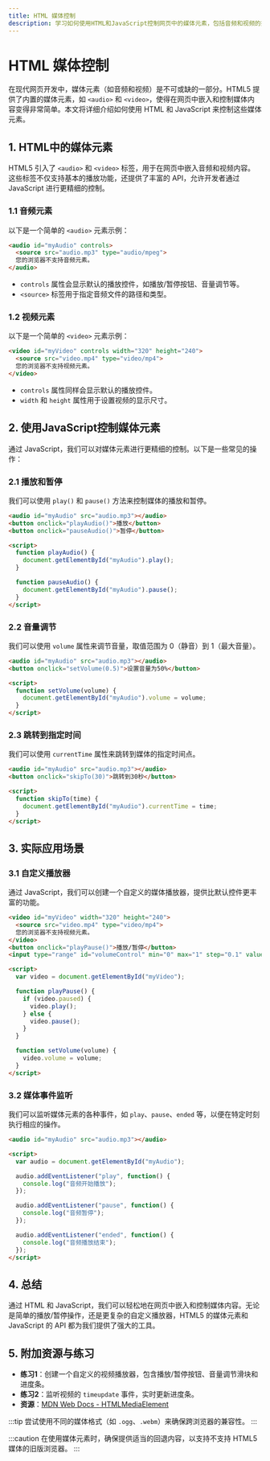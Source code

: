 ```yaml
---
title: HTML 媒体控制
description: 学习如何使用HTML和JavaScript控制网页中的媒体元素，包括音频和视频的播放、暂停、音量调节等操作。
---
```


# HTML 媒体控制

在现代网页开发中，媒体元素（如音频和视频）是不可或缺的一部分。HTML5 提供了内置的媒体元素，如 `<audio>` 和 `<video>`，使得在网页中嵌入和控制媒体内容变得非常简单。本文将详细介绍如何使用 HTML 和 JavaScript 来控制这些媒体元素。

## 1. HTML中的媒体元素

HTML5 引入了 `<audio>` 和 `<video>` 标签，用于在网页中嵌入音频和视频内容。这些标签不仅支持基本的播放功能，还提供了丰富的 API，允许开发者通过 JavaScript 进行更精细的控制。

### 1.1 音频元素

以下是一个简单的 `<audio>` 元素示例：

```html
<audio id="myAudio" controls>
  <source src="audio.mp3" type="audio/mpeg">
  您的浏览器不支持音频元素。
</audio>
```

- `controls` 属性会显示默认的播放控件，如播放/暂停按钮、音量调节等。
- `<source>` 标签用于指定音频文件的路径和类型。

### 1.2 视频元素

以下是一个简单的 `<video>` 元素示例：

```html
<video id="myVideo" controls width="320" height="240">
  <source src="video.mp4" type="video/mp4">
  您的浏览器不支持视频元素。
</video>
```

- `controls` 属性同样会显示默认的播放控件。
- `width` 和 `height` 属性用于设置视频的显示尺寸。

## 2. 使用JavaScript控制媒体元素

通过 JavaScript，我们可以对媒体元素进行更精细的控制。以下是一些常见的操作：

### 2.1 播放和暂停

我们可以使用 `play()` 和 `pause()` 方法来控制媒体的播放和暂停。

```html
<audio id="myAudio" src="audio.mp3"></audio>
<button onclick="playAudio()">播放</button>
<button onclick="pauseAudio()">暂停</button>

<script>
  function playAudio() {
    document.getElementById("myAudio").play();
  }

  function pauseAudio() {
    document.getElementById("myAudio").pause();
  }
</script>
```

### 2.2 音量调节

我们可以使用 `volume` 属性来调节音量，取值范围为 0（静音）到 1（最大音量）。

```html
<audio id="myAudio" src="audio.mp3"></audio>
<button onclick="setVolume(0.5)">设置音量为50%</button>

<script>
  function setVolume(volume) {
    document.getElementById("myAudio").volume = volume;
  }
</script>
```

### 2.3 跳转到指定时间

我们可以使用 `currentTime` 属性来跳转到媒体的指定时间点。

```html
<audio id="myAudio" src="audio.mp3"></audio>
<button onclick="skipTo(30)">跳转到30秒</button>

<script>
  function skipTo(time) {
    document.getElementById("myAudio").currentTime = time;
  }
</script>
```

## 3. 实际应用场景

### 3.1 自定义播放器

通过 JavaScript，我们可以创建一个自定义的媒体播放器，提供比默认控件更丰富的功能。

```html
<video id="myVideo" width="320" height="240">
  <source src="video.mp4" type="video/mp4">
  您的浏览器不支持视频元素。
</video>
<button onclick="playPause()">播放/暂停</button>
<input type="range" id="volumeControl" min="0" max="1" step="0.1" value="1" onchange="setVolume(this.value)">

<script>
  var video = document.getElementById("myVideo");

  function playPause() {
    if (video.paused) {
      video.play();
    } else {
      video.pause();
    }
  }

  function setVolume(volume) {
    video.volume = volume;
  }
</script>
```

### 3.2 媒体事件监听

我们可以监听媒体元素的各种事件，如 `play`、`pause`、`ended` 等，以便在特定时刻执行相应的操作。

```html
<audio id="myAudio" src="audio.mp3"></audio>

<script>
  var audio = document.getElementById("myAudio");

  audio.addEventListener("play", function() {
    console.log("音频开始播放");
  });

  audio.addEventListener("pause", function() {
    console.log("音频暂停");
  });

  audio.addEventListener("ended", function() {
    console.log("音频播放结束");
  });
</script>
```

## 4. 总结

通过 HTML 和 JavaScript，我们可以轻松地在网页中嵌入和控制媒体内容。无论是简单的播放/暂停操作，还是更复杂的自定义播放器，HTML5 的媒体元素和 JavaScript 的 API 都为我们提供了强大的工具。

## 5. 附加资源与练习

- **练习1**：创建一个自定义的视频播放器，包含播放/暂停按钮、音量调节滑块和进度条。
- **练习2**：监听视频的 `timeupdate` 事件，实时更新进度条。
- **资源**：[MDN Web Docs - HTMLMediaElement](https://developer.mozilla.org/zh-CN/docs/Web/API/HTMLMediaElement)

:::tip
尝试使用不同的媒体格式（如 `.ogg`、`.webm`）来确保跨浏览器的兼容性。
:::

:::caution
在使用媒体元素时，确保提供适当的回退内容，以支持不支持 HTML5 媒体的旧版浏览器。
:::